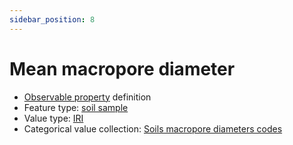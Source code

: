 ```yaml
---
sidebar_position: 8
---
```



# Mean macropore diameter

- [Observable property](/viewers/dawe-vocabs?uri=https://linked.data.gov.au/def/nrm/796022f7-ccba-419a-8f70-020ee9e8e3f8) definition
- Feature type: [soil sample](http://linked.data.gov.au/def/tern-cv/06461021-a6c2-4175-9651-23653c2b9116)
- Value type: [IRI](https://w3id.org/tern/ontologies/tern/IRI)
- Categorical value collection: [Soils macropore diameters codes](/viewers/dawe-vocabs?uri=https://linked.data.gov.au/def/nrm/3c3ccc22-949a-4892-9c51-7b458a823fcd)

<Example protocolModule="soil-pit-characterization" observableProperty="https://linked.data.gov.au/def/nrm/796022f7-ccba-419a-8f70-020ee9e8e3f8" />
